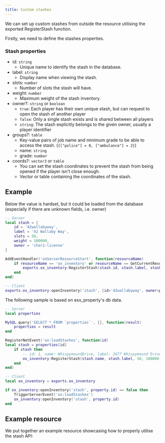 ```yaml
---
title: Custom stashes
---
```



We can set up custom stashes from outside the resource utilising the exported RegisterStash function.

Firstly, we need to define the stashes properties.

### Stash properties

- id: `string`
  - Unique name to identify the stash in the database.
- label: `string`
  - Display name when viewing the stash.
- slots: `number`
  - Number of slots the stash will have.
- weight: `number`
  - Maximum weight of the stash inventory.
- owner?: `string` or `boolean`
  - `true`: Each player has their own unique stash, but can request to open the stash of another player
  - `false`: Only a single stash exists and is shared between all players
  - `string`: The stash explicitly belongs to the given owner, usually a player identifier
- groups?: `table`
  - Key-value pairs of job name and minimum grade to be able to access the stash. (`{["police"] = 0, ["ambulance"] = 2}`)
  - name: `string`
  - grade: `number`
- coords?: `vector3` or `table`
  - You can set the stash coordinates to prevent the stash from being opened if the player isn't close enough.
  - Vector or table containing the coordinates of the stash.

## Example

Below the value is hardset, but it could be loaded from the database (especially if there are unknown fields, i.e. owner)

```lua
-- Server
local stash = {
    id = '42wallabyway',
    label = '42 Wallaby Way',
    slots = 50,
    weight = 100000,
    owner = 'char1:license'
}

AddEventHandler('onServerResourceStart', function(resourceName)
    if resourceName == 'ox_inventory' or resourceName == GetCurrentResourceName() then
        exports.ox_inventory:RegisterStash(stash.id, stash.label, stash.slots, stash.weight, stash.owner)
    end
end)

-- Client
exports.ox_inventory:openInventory('stash', {id='42wallabyway', owner=property.owner})
```

The following sample is based on esx_property's db data.

```lua
-- Server
local properties

MySQL.query('SELECT * FROM `properties`', {}, function(result)
    properties = result
end

RegisterNetEvent('ox:loadStashes', function(id)
local stash = properties[id]
    if stash then
        -- id: 1, name: WhispymoundDrive, label: 2677 Whispymound Drive, coords: {"x":118.748,"y":566.573,"z":175.697}
        ox_inventory:RegisterStash(stash.name, stash.label, 50, 100000, true, false, json.encode(stash.room_menu))
    end
end)

-- Client
local ox_inventory = exports.ox_inventory

if ox_inventory:openInventory('stash', property.id) == false then
    TriggerServerEvent('ox:loadStashes')
    ox_inventory:openInventory('stash', property.id)
end
```

## Example resource

We put together an example resource showcasing how to properly utilise the stash API:

<GhButton link="https://www.github.com/overextended/ox_inventory_examples" />
